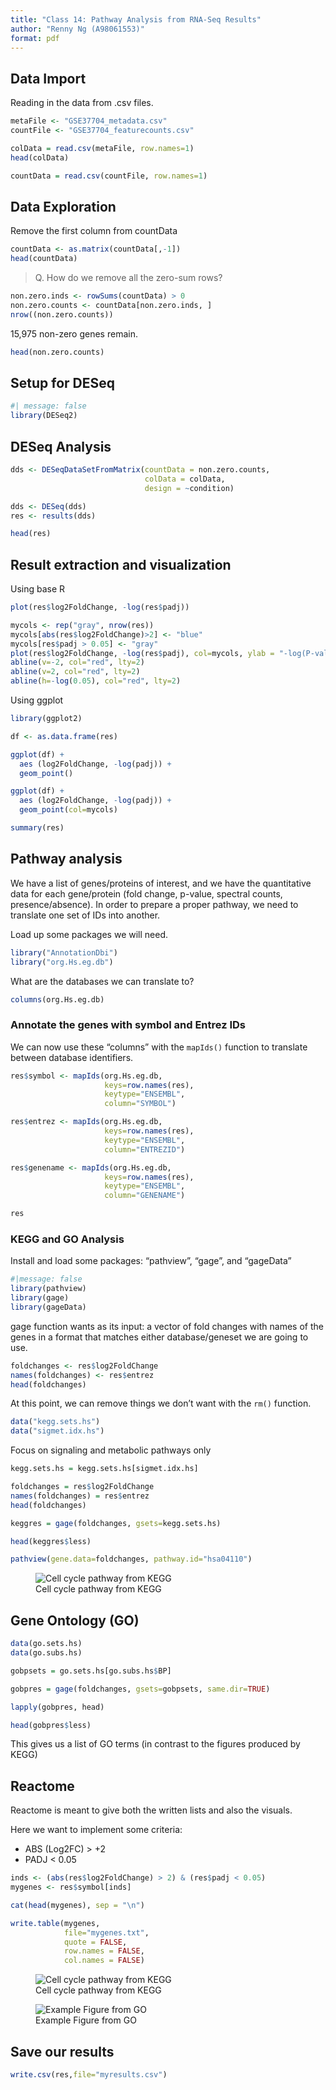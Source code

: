 ```yaml
---
title: "Class 14: Pathway Analysis from RNA-Seq Results"
author: "Renny Ng (A98061553)"
format: pdf
---
```

## Data Import
Reading in the data from .csv files.


```r
metaFile <- "GSE37704_metadata.csv"
countFile <- "GSE37704_featurecounts.csv"
```

```r
colData = read.csv(metaFile, row.names=1)
head(colData)
```
```r
countData = read.csv(countFile, row.names=1)
```

## Data Exploration 

Remove the first column from countData
```r
countData <- as.matrix(countData[,-1])
head(countData)
```


>Q. How do we remove all the zero-sum rows? 

```r
non.zero.inds <- rowSums(countData) > 0
non.zero.counts <- countData[non.zero.inds, ]
nrow((non.zero.counts))
```
15,975 non-zero genes remain. 
```r
head(non.zero.counts)
```


## Setup for DESeq 
```r
#| message: false
library(DESeq2)
```


## DESeq Analysis
```r
dds <- DESeqDataSetFromMatrix(countData = non.zero.counts, 
                              colData = colData, 
                              design = ~condition)
```
```r
dds <- DESeq(dds)
res <- results(dds)
```

```r
head(res)
```

## Result extraction and visualization

Using base R
```r
plot(res$log2FoldChange, -log(res$padj))
```
```r
mycols <- rep("gray", nrow(res))
mycols[abs(res$log2FoldChange)>2] <- "blue"
mycols[res$padj > 0.05] <- "gray"
plot(res$log2FoldChange, -log(res$padj), col=mycols, ylab = "-log(P-value)", xlab = "log2(Fold Change)")
abline(v=-2, col="red", lty=2)
abline(v=2, col="red", lty=2)
abline(h=-log(0.05), col="red", lty=2)
```
Using ggplot 
```r
library(ggplot2)
```
```r
df <- as.data.frame(res)
```
```r
ggplot(df) + 
  aes (log2FoldChange, -log(padj)) +
  geom_point()
```
```r
ggplot(df) + 
  aes (log2FoldChange, -log(padj)) +
  geom_point(col=mycols)
```

```r
summary(res)
```

## Pathway analysis
We have a list of genes/proteins of interest, and we have the quantitative data for each gene/protein (fold change, p-value, spectral counts, presence/absence). In order to prepare a proper pathway, we need to translate one set of IDs into another. 

Load up some packages we will need.
```r
library("AnnotationDbi")
library("org.Hs.eg.db")
```
What are the databases we can translate to? 
```r
columns(org.Hs.eg.db)
```


### Annotate the genes with symbol and Entrez IDs 

We can now use these "columns" with the `mapIds()` function to translate between database identifiers. 
```r
res$symbol <- mapIds(org.Hs.eg.db,
                     keys=row.names(res),
                     keytype="ENSEMBL",
                     column="SYMBOL")
```
```r
res$entrez <- mapIds(org.Hs.eg.db,
                     keys=row.names(res),
                     keytype="ENSEMBL",
                     column="ENTREZID")
```
```r
res$genename <- mapIds(org.Hs.eg.db,
                     keys=row.names(res),
                     keytype="ENSEMBL",
                     column="GENENAME")
```
```r
res
```


### KEGG and GO Analysis
Install and load some packages: "pathview", "gage", and "gageData"

```r
#|message: false
library(pathview)
library(gage)
library(gageData)

```

gage function wants as its input: a vector of fold changes with names of the genes in a format that matches either database/geneset we are going to use. 

```r
foldchanges <- res$log2FoldChange
names(foldchanges) <- res$entrez
head(foldchanges)
```
At this point, we can remove things we don't want with the `rm()` function. 

```r
data("kegg.sets.hs")
data("sigmet.idx.hs")
```

Focus on signaling and metabolic pathways only

```r
kegg.sets.hs = kegg.sets.hs[sigmet.idx.hs]

```
```r
foldchanges = res$log2FoldChange
names(foldchanges) = res$entrez
head(foldchanges)
```
```r
keggres = gage(foldchanges, gsets=kegg.sets.hs)

```
```r
head(keggres$less)

```

```r

pathview(gene.data=foldchanges, pathway.id="hsa04110")

```

![Cell cycle pathway from KEGG](hsa04110.pathview.png)

## Gene Ontology (GO)
```r
data(go.sets.hs)
data(go.subs.hs)
```
```r
gobpsets = go.sets.hs[go.subs.hs$BP]

gobpres = gage(foldchanges, gsets=gobpsets, same.dir=TRUE)

lapply(gobpres, head)

```
```r
head(gobpres$less)
```
This gives us a list of GO terms (in contrast to the figures produced by KEGG)

## Reactome

Reactome is meant to give both the written lists and also the visuals. 

Here we want to implement some criteria: 

- ABS (Log2FC) > +2
- PADJ < 0.05

```r
inds <- (abs(res$log2FoldChange) > 2) & (res$padj < 0.05)
mygenes <- res$symbol[inds]
```

```r
cat(head(mygenes), sep = "\n")
```

```r
write.table(mygenes, 
            file="mygenes.txt", 
            quote = FALSE, 
            row.names = FALSE, 
            col.names = FALSE)
```
![Cell cycle pathway from KEGG](PathwaysOverview.png)

![Example Figure from GO](R-HSA-1640170.png)


## Save our results 

```r
write.csv(res,file="myresults.csv")
```





